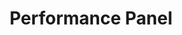 ---
title: "Performance Panel"
description: "Analyze and address potential performance issues in a scene before they arise. "
---